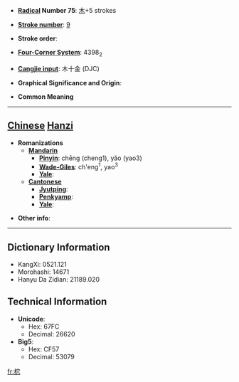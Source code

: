 * '''[[Wiktionary:Chinese radical index| Radical]] Number 75''': [[Wiktionary:Chinese radical index 木|木]]+5 strokes

* '''[[Wiktionary:Chinese total strokes index|Stroke number]]''': [[Wiktionary:Chinese total strokes index 9|9]]

* '''Stroke order''': 

* '''[[Wiktionary:Chinese four corner index|Four-Corner System]]''': 4398<sub>2</sub>

* '''[[Wiktionary:Chinese Cangjie index|Cangjie input]]''': 木十金 (DJC)

* '''Graphical Significance and Origin''': 

* '''Common Meaning'''

----

== [[Chinese]] [[Hanzi]] ==

* '''Romanizations'''
** '''[[Mandarin]]'''
*** '''[[Pinyin]]''': chēng (cheng1), yǎo (yao3)
*** '''[[Wade-Giles]]''': ch'eng<sup>1</sup>, yao<sup>3</sup>
*** '''[[Yale]]''': 
** '''[[Cantonese]]'''
*** '''[[Jyutping]]''':
*** '''[[Penkyamp]]''': 
*** '''[[Yale]]''': 

* '''Other info''': 

----

== Dictionary Information ==

* KangXi: 0521.121
* Morohashi: 14671
* Hanyu Da Zidian: 21189.020

== Technical Information ==

* '''Unicode''':
** Hex: 67FC
** Decimal: 26620
* '''Big5''':
** Hex: CF57
** Decimal: 53079

[[fr:柼]]